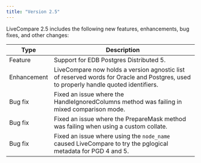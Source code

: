 ```yaml
---
title: "Version 2.5"
---
```


LiveCompare 2.5 includes the following new features, enhancements, bug fixes, and other changes:

|    Type     |                                                             Description                                                              |
| ----------- | ------------------------------------------------------------------------------------------------------------------------------------ |
| Feature     | Support for EDB Postgres Distributed 5.                                                                                              |
| Enhancement | LiveCompare now holds a version agnostic list of reserved words for Oracle and Postgres, used to properly handle quoted identifiers. |
| Bug fix     | Fixed an issue where the HandleIgnoredColumns method was failing in mixed comparison mode.                                           |
| Bug fix     | Fixed an issue where the PrepareMask method was failing when using a custom collate.                                                 |
| Bug fix     | Fixed an issue where using the `node_name` caused LiveCompare to try the pglogical metadata for PGD 4 and 5.                         |